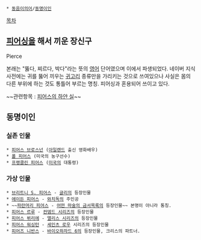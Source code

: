  * [[동음이의어]]/[[동명이인]]

[[목차]]
== [[피어싱]]을 해서 끼운 장신구 ==
Pierce

본래는 "뚫다, 찌르다, 박다"라는 뜻의 [[영어]] 단어였으며 이에서 파생되었다.
네이버 지식사전에는 귀를 뚫어 끼우는 [[귀고리]] 종류만을 가리키는 것으로 쓰여있으나 사실은 몸의 다른 부위에 하는 것도 통틀어 부르는 명칭. 피어싱과 혼용되어 쓰이고 있다.

~~관련항목 : [[피어스의 하얀 실]]~~

== 동명이인 ==
=== 실존 인물 ===
 * [[피어스 브로스넌]] ([[아일랜드]] 출신 영화배우)
 * [[폴 피어스]] (미국의 농구선수)
 * [[프랭클린 피어스]] ([[미국]]의 대통령)

=== 가상 인물 ===
 * [[브리트니 S. 피어스]] - [[글리]]의 등장인물
 * [[에이든 피어스]] - [[와치독]]의 주인공
 * ~~[[파란머리 피어스]] - [[어떤 마술의 금서목록]]의 등장인물~~ 본명이 아니라 통칭.
 * [[피어스 르루]] - [[컨뎀드 시리즈]]의 등장인물
 * [[피어스 뷔리에]] - [[앨리스 시리즈]]의 등장인물
 * [[피어스 워싱턴]] - [[세인츠 로우]] 시리즈의 등장인물
 * [[피어즈 니반스]] - [[바이오하자드 6]]의 등장인물, 크리스의 파트너.
